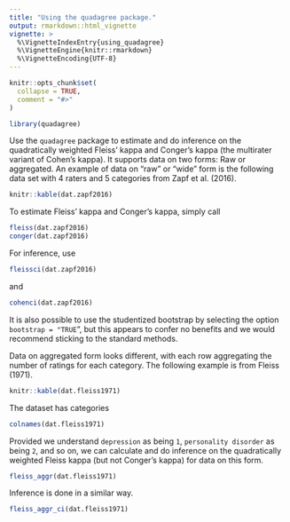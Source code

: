 ```yaml
---
title: "Using the quadagree package."
output: rmarkdown::html_vignette
vignette: >
  %\VignetteIndexEntry{using_quadagree}
  %\VignetteEngine{knitr::rmarkdown}
  %\VignetteEncoding{UTF-8}
---
```


```r
knitr::opts_chunk$set(
  collapse = TRUE,
  comment = "#>"
)
```

```r
library(quadagree)
```

Use the `quadagree` package to estimate and do inference on the quadratically weighted Fleiss' kappa and Conger's kappa (the multirater variant of Cohen's kappa). It supports data on two forms: Raw or aggregated. An example of data on "raw" or "wide" form is the following data set with 4 raters and 5 categories from Zapf et al. (2016).

```r
knitr::kable(dat.zapf2016)
```

To estimate Fleiss' kappa and Conger's kappa, simply call

```r
fleiss(dat.zapf2016)
conger(dat.zapf2016)
```
For inference, use
```r
fleissci(dat.zapf2016)
```
and
```r
cohenci(dat.zapf2016)
```

It is also possible to use the studentized bootstrap by selecting the option `bootstrap = "TRUE`", but this appears to confer no benefits and we would recommend sticking to the standard methods.

Data on aggregated form looks different, with each row aggregating the number of ratings for each category. The following example is from Fleiss (1971).

```r
knitr::kable(dat.fleiss1971)
```

The dataset has categories
```r
colnames(dat.fleiss1971)
```
Provided we understand `depression` as being `1`, `personality disorder` as being `2`, and so on, we can calculate and do inference on the quadratically weighted Fleiss kappa (but not Conger's kappa) for data on this form.

```r
fleiss_aggr(dat.fleiss1971)
```

Inference is done in a similar way.

```r
fleiss_aggr_ci(dat.fleiss1971)
```
